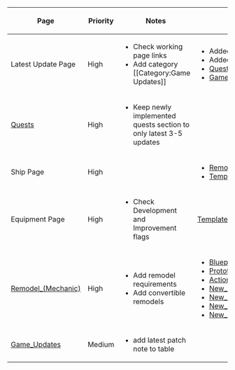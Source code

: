 {| class="wikitable"
|-
!Page !! Priority !! Notes !! Subpages
|-
| Latest Update Page || High
| 
* Check working page links
* Add category <nowiki>[[Category:Game Updates]]</nowiki>
| 
* Added/Updated equipment pages
* Added/Updated ship pages
* [[Quests]]
* [[Game_Updates]]
|-
| [[Quests]] || High
| 
* Keep newly implemented quests section to only latest 3-5 updates
|
|-
| Ship Page || High
|
| 
* [[Remodel_(Mechanic)]]
* [[Template:Shiplist]]
|-
| Equipment Page || High
|
* Check Development and Improvement flags
| [[Template:Equipmentlist]]
|-
| [[Remodel_(Mechanic)]] || High
| 
* Add remodel requirements
* Add convertible remodels
|
* [[Blueprint]]
* [[Prototype_Flight_Deck_Catapult]]
* [[Action_Report]]
* [[New_Model_Gun_Development_Material]]
* [[New_Model_Aviation_Development_Material]]
* [[New_Model_Rocket_Development_Material]]
* [[New_Model_Armament_Material]]
|-
| [[Game_Updates]] || Medium
|
* add latest patch note to table
|
|}
